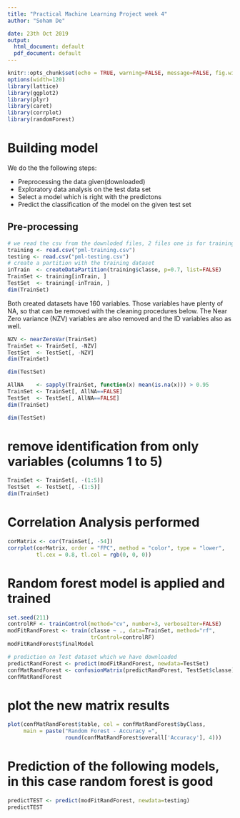 ---
title: "Practical Machine Learning Project week 4"
author: "Soham De"

date: 23th Oct 2019
output:
  html_document: default
  pdf_document: default
---

```{r setup, include=FALSE}
knitr::opts_chunk$set(echo = TRUE, warning=FALSE, message=FALSE, fig.width=10, fig.height=5)
options(width=120)
library(lattice)
library(ggplot2)
library(plyr)
library(caret)
library(corrplot)
library(randomForest)
```

# Building model


We do the the following steps:

- Preprocessing  the data given(downloaded)
- Exploratory data analysis on the test data set
- Select a model which is right with the predictons
- Predict the classification of the model on the given test set

## Pre-processing


```{r}
# we read the csv from the downloded files, 2 files one is for training other for testing
training <- read.csv("pml-training.csv")
testing <- read.csv("pml-testing.csv")
# create a partition with the training dataset 
inTrain  <- createDataPartition(training$classe, p=0.7, list=FALSE)
TrainSet <- training[inTrain, ]
TestSet  <- training[-inTrain, ]
dim(TrainSet)
```

Both created datasets have 160 variables. Those variables have plenty of NA, so that can be removed with the cleaning procedures below. The Near Zero variance (NZV) variables are also removed and the ID variables also as well.

```{r}

NZV <- nearZeroVar(TrainSet)
TrainSet <- TrainSet[, -NZV]
TestSet  <- TestSet[, -NZV]
dim(TrainSet)

```
```{r}
dim(TestSet)
```


```{r}
AllNA    <- sapply(TrainSet, function(x) mean(is.na(x))) > 0.95
TrainSet <- TrainSet[, AllNA==FALSE]
TestSet  <- TestSet[, AllNA==FALSE]
dim(TrainSet)
```

```{r}
dim(TestSet)
```
# remove identification from only variables (columns 1 to 5)
```{r}
TrainSet <- TrainSet[, -(1:5)]
TestSet  <- TestSet[, -(1:5)]
dim(TrainSet)
```

# Correlation Analysis performed

```{r}
corMatrix <- cor(TrainSet[, -54])
corrplot(corMatrix, order = "FPC", method = "color", type = "lower", 
         tl.cex = 0.8, tl.col = rgb(0, 0, 0))
```
# Random forest model is applied and trained 
```{r}

set.seed(211)
controlRF <- trainControl(method="cv", number=3, verboseIter=FALSE)
modFitRandForest <- train(classe ~ ., data=TrainSet, method="rf",
                          trControl=controlRF)
modFitRandForest$finalModel
```

```{r}
# prediction on Test dataset which we have downloaded
predictRandForest <- predict(modFitRandForest, newdata=TestSet)
confMatRandForest <- confusionMatrix(predictRandForest, TestSet$classe)
confMatRandForest
```


# plot the new matrix results
```{r}
plot(confMatRandForest$table, col = confMatRandForest$byClass, 
     main = paste("Random Forest - Accuracy =",
                  round(confMatRandForest$overall['Accuracy'], 4)))
```

# Prediction of the following models, in this case random forest is good
```{r}
predictTEST <- predict(modFitRandForest, newdata=testing)
predictTEST
```

